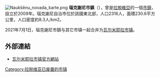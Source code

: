 {{unreferenced|time=2016-10-14T15:10:03+00:00}}
[[File:Naukšēnu_novada_karte.png|right]]
'''瑙克謝尼市鎮'''（{{lang-lv|Naukšēnu novads}}），曾是[[拉脫維亞|拉脫維亞]]的一個[[拉脫維亞行政區劃|市鎮]]，設立於2009年。瑙克謝尼自治市位於該國東北部，人口2316人，面積230.6平方公里，人口密度約8.3人/km2。

2021年7月1日，瑙克謝尼市鎮与其它市镇一起合并为[[瓦尔米耶拉市镇|瓦尔米耶拉市镇]]。

==外部連結==
* [http://www.valmierasnovads.lv/ 瓦尔米耶拉市镇官方網站] {{Wayback|url=http://www.valmierasnovads.lv/ |date=20210810175938 }} {{lv}} {{en}}

{{Latvia-geo-stub}}
[[Category:拉脱维亚已废置的市镇|Category:拉脱维亚已废置的市镇]]
